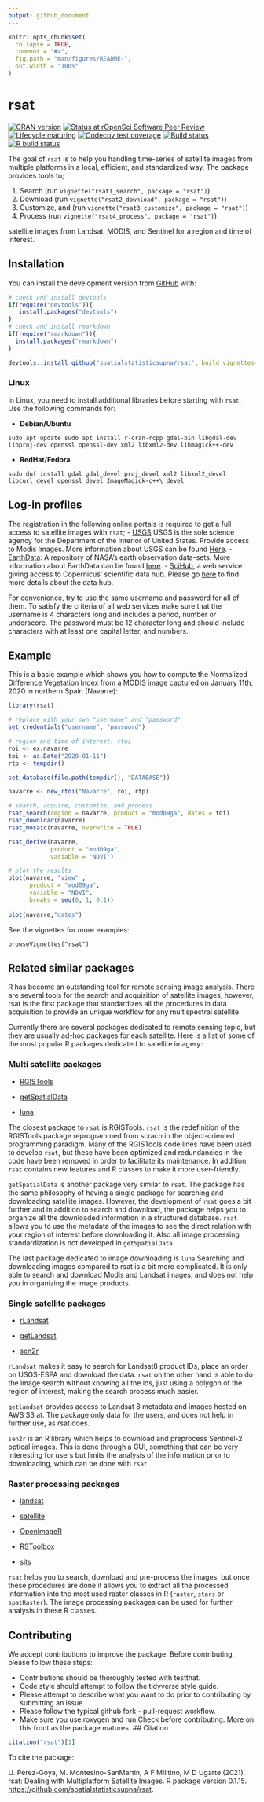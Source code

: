```yaml
---
output: github_document
---
```


```r
knitr::opts_chunk$set(
  collapse = TRUE,
  comment = "#>",
  fig.path = "man/figures/README-",
  out.width = "100%"
)
```

# rsat

<!-- badges: start -->

[![CRAN version](https://www.r-pkg.org/badges/version/rsat)](https://cran.r-project.org/web/packages/rsat/) 
[![Status at rOpenSci Software Peer Review](https://badges.ropensci.org/437_status.svg)](https://github.com/ropensci/software-review/issues/437)
[![Lifecycle:maturing](https://img.shields.io/badge/lifecycle-maturing-blue.svg)](https://www.tidyverse.org/lifecycle/#maturing)
[![Codecov test coverage](https://codecov.io/gh/spatialstatisticsupna/rsat/branch/master/graph/badge.svg)](https://codecov.io/gh/spatialstatisticsupna/rsat?branch=master)
[![Build status](https://ci.appveyor.com/api/projects/status/2bx8qjhhk36dnkoc/branch/master?svg=true)](https://ci.appveyor.com/project/unai-perez/rsat/branch/master)
[![R build status](https://github.com/spatialstatisticsupna/rsat/workflows/R-CMD-check/badge.svg)](https://github.com/spatialstatisticsupna/rsat/actions)
<!-- badges: end -->

The goal of `rsat` is to help you handling time-series of satellite images from multiple platforms in a local, efficient, and standardized way. The package provides tools to;

1.  Search (run `vignette("rsat1_search", package = "rsat")`)
2.  Download (run `vignette("rsat2_download", package = "rsat")`)
3.  Customize, and (run `vignette("rsat3_customize", package = "rsat")`)
4.  Process (run `vignette("rsat4_process", package = "rsat")`)

satellite images from Landsat, MODIS, and Sentinel for a region and time of interest.

## Installation

You can install the development version from [GitHub](https://github.com/) with:

``` r
# check and install devtools
if(require("devtools")){
   install.packages("devtools")
}
# check and install rmarkdown
if(require("rmarkdown")){
  install.packages("rmarkdown")
}

devtools::install_github("spatialstatisticsupna/rsat", build_vignettes=TRUE)
```

### Linux

In Linux, you need to install additional libraries before starting with `rsat`. Use the following commands for:

-   **Debian/Ubuntu**

<!-- -->

    sudo apt update sudo apt install r-cran-rcpp gdal-bin libgdal-dev libproj-dev openssl openssl-dev xml2 libxml2-dev libmagick++-dev

-   **RedHat/Fedora**

<!-- -->

    sudo dnf install gdal gdal_devel proj_devel xml2 libxml2_devel libcurl_devel openssl_devel ImageMagick-c++\_devel

## Log-in profiles

The registration in the following online portals is required to get a full access to satellite images with `rsat`;
-   [USGS](https://ers.cr.usgs.gov/register/) USGS is the sole science agency for the Department of the Interior of United States. Provide access to Modis Images. More information about USGS can be found [Here](https://www.usgs.gov/).
-   [EarthData](https://urs.earthdata.nasa.gov): A repository of NASA's earth observation data-sets. More information about EarthData can be found [here](https://earthdata.nasa.gov/earth-observation-data).
-   [SciHub](https://scihub.copernicus.eu/dhus/#/self-registration), a web service giving access to Copernicus' scientific data hub. Please go [here](https://scihub.copernicus.eu/) to find more details about the data hub.

For convenience, try to use the same username and password for all of them. To satisfy the criteria of all web services make sure that the username is $4$ characters long and includes a period, number or underscore. The password must be $12$ character long and should include characters with at least one capital letter, and numbers.

## Example

This is a basic example which shows you how to compute the Normalized Difference Vegetation Index from a MODIS image captured on January 11th, 2020 in northern Spain (Navarre):

``` r
library(rsat)

# replace with your own "username" and "password"
set_credentials("username", "password")

# region and time of interest: rtoi
roi <- ex.navarre
toi <- as.Date("2020-01-11")
rtp <- tempdir()

set_database(file.path(tempdir(), "DATABASE"))

navarre <- new_rtoi("Navarre", roi, rtp)

# search, acquire, customize, and process
rsat_search(region = navarre, product = "mod09ga", dates = toi)
rsat_download(navarre)
rsat_mosaic(navarre, overwrite = TRUE)

rsat_derive(navarre, 
            product = "mod09ga", 
            variable = "NDVI")

# plot the results
plot(navarre, "view" , 
      product = "mod09ga", 
      variable = "NDVI", 
      breaks = seq(0, 1, 0.1))
      
plot(navarre,"dates")
```
See the vignettes for more examples:
```
browseVignettes("rsat")
```
## Related similar packages

R has become an outstanding tool for remote sensing image analysis.
There are several tools for the search and acquisition of satellite
images, however, rsat is the first package that standardizes all the
procedures in data acquisition to provide an unique workflow for any
multispectral satellite.

Currently there are several packages dedicated to remote sensing topic,
but they are usually ad-hoc packages for each satellite. Here is a list
of some of the most popular R packages dedicated to satellite imagery:

### Multi satellite packages

-   [RGISTools](https://github.com/spatialstatisticsupna/RGISTools)

-   [getSpatialData](https://github.com/16EAGLE/getSpatialData)

-   [luna](https://github.com/rspatial/luna)

The closest package to `rsat` is RGISTools. `rsat` is the redefinition
of the RGISTools package reprogrammed from scrach in the object-oriented
programming paradigm. Many of the RGISTools code lines have been used to
develop `rsat`, but these have been optimized and redundancies in the
code have been removed in order to facilitate its maintenance. In
addition, `rsat` contains new features and R classes to make it more
user-friendly.

`getSpatialData` is another package very similar to `rsat`. The package
has the same philosophy of having a single package for searching and
downloading satellite images. However, the development of `rsat` goes a
bit further and in addition to search and download, the package helps
you to organize all the downloaded information in a structured database.
`rsat` allows you to use the metadata of the images to see the direct
relation with your region of interest before downloading it. Also all
image processing standardization is not developed in `getSpatialData`.

The last package dedicated to image downloading is `luna`.Searching and
downloading images compared to rsat is a bit more complicated. It is
only able to search and download Modis and Landsat images, and does not
help you in organizing the image products.

### Single satellite packages

-   [rLandsat](https://github.com/atlanhq/rLandsat)

-   [getLandsat](https://github.com/ropensci/getlandsat)

-   [sen2r](https://github.com/ranghetti/sen2r)

`rLandsat` makes it easy to search for Landsat8 product IDs, place an
order on USGS-ESPA and download the data. `rsat` on the other hand is
able to do the image search without knowing all the ids, just using a
polygon of the region of interest, making the search process much
easier.

`getlandsat` provides access to Landsat 8 metadata and images hosted on
AWS S3 at. The package only data for the users, and does not help in
further use, as rsat does.

`sen2r` is an R library which helps to download and preprocess
Sentinel-2 optical images. This is done through a GUI, something that
can be very interesting for users but limits the analysis of the
information prior to downloading, which can be done with `rsat`.

### Raster processing packages

-   [landsat](https://cran.r-project.org/web/packages/landsat/index.html)

-   [satellite](https://github.com/environmentalinformatics-marburg/satellite)

-   [OpenImageR](https://github.com/mlampros/OpenImageR)

-   [RSToolbox](https://github.com/bleutner/RStoolbox)

-   [sits](https://github.com/e-sensing/sits)

`rsat` helps you to search, download and pre-process the images, but
once these procedures are done it allows you to extract all the
processed information into the most used raster classes in R (`raster`,
`stars` or `spatRaster`). The image processing packages can be used for
further analysis in these R classes.

## Contributing
We accept contributions to improve the package. Before contributing, please follow these steps:

-    Contributions should be thoroughly tested with testthat.
-    Code style should attempt to follow the tidyverse style guide.
-    Please attempt to describe what you want to do prior to contributing by submitting an issue.
-    Please follow the typical github fork - pull-request workflow.
-    Make sure you use roxygen and run Check before contributing. More on this front as the package matures.
## Citation

``` r
citation("rsat")[1]
```

To cite the package:

U. Pérez-Goya, M. Montesino-SanMartin, A F Militino, M D Ugarte (2021). rsat: Dealing with Multiplatform Satellite Images. R package version 0.1.15. <https://github.com/spatialstatisticsupna/rsat>.
